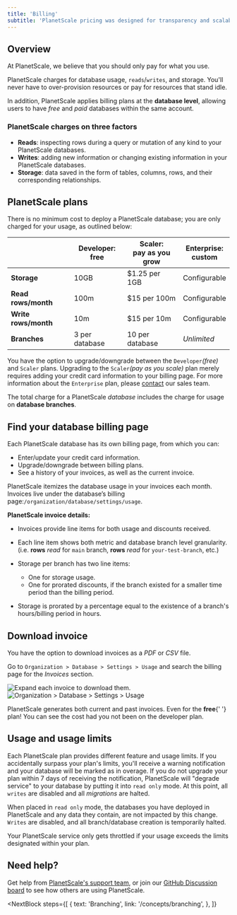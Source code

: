 ```yaml
---
title: 'Billing'
subtitle: 'PlanetScale pricing was designed for transparency and scalability. Our serverless pricing model means only paying for what you use.'
---
```


## Overview

At PlanetScale, we believe that you should only pay for what you use.

PlanetScale charges for database usage, `reads`/`writes`, and storage. You'll never have to over-provision resources or pay for resources that stand idle.

In addition, PlanetScale applies billing plans at the **database level**, allowing users to have _free_ and _paid_ databases within the same account.

### PlanetScale charges on three factors

- **Reads**: inspecting rows during a query or mutation of any kind to your PlanetScale databases.
- **Writes**: adding new information or changing existing information in your PlanetScale databases.
- **Storage**: data saved in the form of tables, columns, rows, and their corresponding relationships.

## PlanetScale plans

There is no minimum cost to deploy a PlanetScale database; you are only charged for your usage, as outlined below:

|                      | Developer:<br />free | Scaler:<br />pay as you grow | Enterprise: <br />custom |
| -------------------- | -------------------- | ---------------------------- | ------------------------ |
| **Storage**          | 10GB                 | $1.25 per 1GB                | Configurable             |
| **Read rows/month**  | 100m                 | $15 per 100m                 | Configurable             |
| **Write rows/month** | 10m                  | $15 per 10m                  | Configurable             |
| **Branches**         | 3 per database       | 10 per database              | _Unlimited_              |

You have the option to upgrade/downgrade between the `Developer`_(free)_ and `Scaler` plans. Upgrading to the `Scaler`_(pay as you scale)_ plan merely requires adding your credit card information to your billing page. For more information about the `Enterprise` plan, please [contact](https://www.planetscale.com/contact) our sales team.

<InfoBlock type="note">
  The total charge for a PlanetScale <em>database</em> includes the charge for
  usage on <b>database branches</b>.
</InfoBlock>

## Find your database billing page

Each PlanetScale database has its own billing page, from which you can:

- Enter/update your credit card information.
- Upgrade/downgrade between billing plans.
- See a history of your invoices, as well as the current invoice.

PlanetScale itemizes the database usage in your invoices each month. Invoices live under the database’s billing page:`/organization/database/settings/usage`.

**PlanetScale invoice details:**

- Invoices provide line items for both usage and discounts received.

- Each line item shows both metric and database branch level granularity. (i.e. **rows** _read_ for `main` branch, **rows** _read_ for `your-test-branch`, etc.)

- Storage per branch has two line items:

  - One for storage usage.
  - One for prorated discounts, if the branch existed for a smaller time period than the billing period.

- Storage is prorated by a percentage equal to the existence of a branch's hours/billing period in hours.

## Download invoice

You have the option to download invoices as a _PDF_ or _CSV_ file.

Go to `Organization > Database > Settings > Usage` and search the billing page for the _Invoices_ section.

![Expand each invoice to download them.](/img/docs/monthlyInvoices.png)
![Organization > Database > Settings > Usage](/img/docs/downloadInvoice.png)

<InfoBlock type="note">
  PlanetScale generates both current and past invoices. Even for the <b>free</b>{' '}
  plan! You can see the cost had you not been on the developer plan.
</InfoBlock>

## Usage and usage limits

Each PlanetScale plan provides different feature and usage limits. If you accidentally surpass your plan's limits, you'll receive a warning notification and your database will be marked as in overage. If you do not upgrade your plan within 7 days of receiving the notification, PlanetScale will "degrade service" to your database by putting it into `read only` mode. At this point, all `writes` are disabled and all _migrations_ are halted.

When placed in `read only` mode, the databases you have deployed in PlanetScale and any data they contain, are not impacted by this change. `Writes` are disabled, and all branch/database creation is temporarily halted.

<InfoBlock type="warning">
  Your PlanetScale service only gets throttled if your usage exceeds the limits
  designated within your plan.
</InfoBlock>

## Need help?

Get help from [PlanetScale's support team](https://www.planetscale.com/support), or join our [GitHub Discussion board](https://github.com/planetscale/beta/discussions) to see how others are using PlanetScale.

<NextBlock
  steps={[
    {
      text: 'Branching',
      link: '/concepts/branching',
    },
  ]}
></NextBlock>
